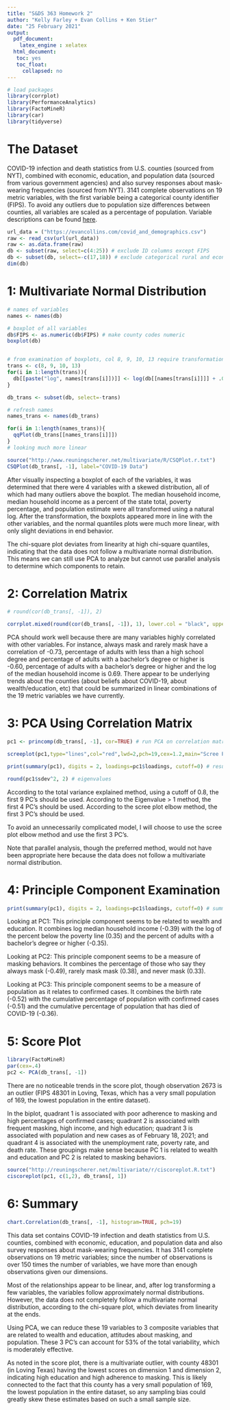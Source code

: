 ```yaml
---
title: "S&DS 363 Homework 2"
author: "Kelly Farley + Evan Collins + Ken Stier"
date: "25 February 2021"
output:
  pdf_document:
    latex_engine : xelatex
  html_document:
   toc: yes
   toc_float:
     collapsed: no
---
```


```r
# load packages
library(corrplot)
library(PerformanceAnalytics)
library(FactoMineR)
library(car)
library(tidyverse)
```

# The Dataset

COVID-19 infection and death statistics from U.S. counties (sourced from NYT), combined with economic, education, and population data (sourced from various government agencies) and also survey responses about mask-wearing frequencies (sourced from NYT). 3141 complete observations on 19 metric variables, with the first variable being a categorical county identifier (FIPS). To avoid any outliers due to population size differences between counties, all variables are scaled as a percentage of population. Variable descriptions can be found [here](http://evancollins.com/variable_descriptions.html).

```r
url_data = ("https://evancollins.com/covid_and_demographics.csv")
raw <- read_csv(url(url_data))
raw <- as.data.frame(raw)
db <- subset(raw, select=c(4:25)) # exclude ID columns except FIPS
db <- subset(db, select=-c(17,18)) # exclude categorical rural and economic codes
dim(db)
```

# 1: Multivariate Normal Distribution

```r
# names of variables
names <- names(db)

# boxplot of all variables
db$FIPS <- as.numeric(db$FIPS) # make county codes numeric
boxplot(db)


# from examination of boxplots, col 8, 9, 10, 13 require transformation
trans <- c(8, 9, 10, 13)
for(i in 1:length(trans)){
  db[[paste("log", names[trans[i]])]] <- log(db[[names[trans[i]]]] + .01)
}

db_trans <- subset(db, select=-trans)

# refresh names
names_trans <- names(db_trans)
```

```r
for(i in 1:length(names_trans)){
  qqPlot(db_trans[[names_trans[i]]])
}
# looking much more linear
```

```r
source("http://www.reuningscherer.net/multivariate/R/CSQPlot.r.txt")
CSQPlot(db_trans[, -1], label="COVID-19 Data")
```

After visually inspecting a boxplot of each of the variables, it was determined that there were 4 variables with a skewed distribution, all of which had many outliers above the boxplot. The median household income, median household income as a percent of the state total, poverty percentage, and population estimate were all transformed using a natural log. After the transformation, the boxplots appeared more in line with the other variables, and the normal quantiles plots were much more linear, with only slight deviations in end behavior.

The chi-square plot deviates from linearity at high chi-square quantiles, indicating that the data does not follow a multivariate normal distribution. This means we can still use PCA to analyze but cannot use parallel analysis to determine which components to retain.

# 2: Correlation Matrix

```r
# round(cor(db_trans[, -1]), 2)

corrplot.mixed(round(cor(db_trans[, -1]), 1), lower.col = "black", upper = "ellipse", tl.col = "black", number.cex = .3, order = "hclust", tl.pos = "lt", tl.cex = .25)
```

PCA should work well because there are many variables highly correlated with other variables. For instance, always mask and rarely mask have a correlation of -0.73, percentage of adults with less than a high school degree and percentage of adults with a bachelor’s degree or higher is -0.60, percentage of adults with a bachelor’s degree or higher and the log of the median household income is 0.69. There appear to be underlying trends about the counties (about beliefs about COVID-19, about wealth/education, etc) that could be summarized in linear combinations of the 19 metric variables we have currently.

# 3: PCA Using Correlation Matrix

```r
pc1 <- princomp(db_trans[, -1], cor=TRUE) # run PCA on correlation matrix

screeplot(pc1,type="lines",col="red",lwd=2,pch=19,cex=1.2,main="Scree Plot of Transformed COVID-19 Data") # screeplot
```

```r
print(summary(pc1), digits = 2, loadings=pc1$loadings, cutoff=0) # results

round(pc1$sdev^2, 2) # eigenvalues
```

According to the total variance explained method, using a cutoff of 0.8, the first 9 PC's should be used. According to the Eigenvalue > 1 method, the first 4 PC's should be used. According to the scree plot elbow method, the first 3 PC's should be used.

To avoid an unnecessarily complicated model, I will choose to use the scree plot elbow method and use the first 3 PC's.

Note that parallel analysis, though the preferred method, would not have been appropriate here because the data does not follow a multivariate normal distribution.

# 4: Principle Component Examination

```r
print(summary(pc1), digits = 2, loadings=pc1$loadings, cutoff=0) # summary
```

Looking at PC1: This principle component seems to be related to wealth and education. It combines log median household income (-0.39) with the log of the percent below the poverty line (0.35) and the percent of adults with a bachelor's degree or higher (-0.35).

Looking at PC2: This principle component seems to be a measure of masking behaviors. It combines the percentage of those who say they always mask (-0.49), rarely mask mask (0.38), and never mask (0.33).

Looking at PC3: This principle component seems to be a measure of population as it relates to confirmed cases. It combines the birth rate (-0.52) with the cumulative percentage of population with confirmed cases (-0.51) and the cumulative percentage of population that has died of COVID-19 (-0.36).

# 5: Score Plot

```r
library(FactoMineR)
par(cex=.4)
pc2 <- PCA(db_trans[, -1])
```

There are no noticeable trends in the score plot, though observation 2673 is an outlier (FIPS 48301 in Loving, Texas, which has a very small population of 169, the lowest population in the entire dataset).

In the biplot, quadrant 1 is associated with poor adherence to masking and high percentages of confirmed cases; quadrant 2 is associated with frequent masking, high income, and high education; quadrant 3 is associated with population and new cases as of February 18, 2021; and quadrant 4 is associated with the unemployment rate, poverty rate, and death rate. These groupings make sense because PC 1 is related to wealth and education and PC 2 is related to masking behaviors.

```r
source("http://reuningscherer.net/multivariate/r/ciscoreplot.R.txt")
ciscoreplot(pc1, c(1,2), db_trans[, 1])
```

# 6: Summary

```r
chart.Correlation(db_trans[, -1], histogram=TRUE, pch=19)
```

This data set contains COVID-19 infection and death statistics from U.S. counties, combined with economic, education, and population data and also survey responses about mask-wearing frequencies. It has 3141 complete observations on 19 metric variables; since the number of observations is over 150 times the number of variables, we have more than enough observations given our dimensions.

Most of the relationships appear to be linear, and, after log transforming a few variables, the variables follow approximately normal distributions. However, the data does not completely follow a multivariate normal distribution, according to the chi-square plot, which deviates from linearity at the ends.

Using PCA, we can reduce these 19 variables to 3 composite variables that are related to wealth and education, attitudes about masking, and population. These 3 PC's can account for 53% of the total variability, which is moderately effective.

As noted in the score plot, there is a multivariate outlier, with county 48301 (in Loving Texas) having the lowest scores on dimension 1 and dimension 2, indicating high education and high adherence to masking. This is likely connected to the fact that this county has a very small population of 169, the lowest population in the entire dataset, so any sampling bias could greatly skew these estimates based on such a small sample size.